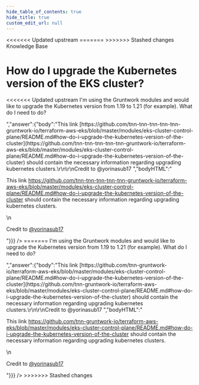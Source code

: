 ```yaml
---
hide_table_of_contents: true
hide_title: true
custom_edit_url: null
---
```



<head>
<<<<<<< Updated upstream
  <link rel="canonical" href="https://github.com/tnn-tnn-tnn-tnn-tnn-gruntwork-io/knowledge-base/discussions/143" />
=======
  <link rel="canonical" href="https://github.com/tnn-gruntwork-io/knowledge-base/discussions/143" />
>>>>>>> Stashed changes
</head>

<CenterLayout>
<span className="searchCategory">Knowledge Base</span>
<h1>How do I upgrade the Kubernetes version of the EKS cluster?</h1>
<<<<<<< Updated upstream
<GitHub discussion={{"id":"D_kwDOF8slf84AOhsr","number":143,"author":{"login":"rhoboat"},"title":"How do I upgrade the Kubernetes version of the EKS cluster?","body":"I'm using the Gruntwork modules and would like to upgrade the Kubernetes version from 1.19 to 1.21 (for example). What do I need to do?","bodyHTML":"<p dir=\"auto\">I'm using the Gruntwork modules and would like to upgrade the Kubernetes version from 1.19 to 1.21 (for example). What do I need to do?</p>","answer":{"body":"This link [https://github.com/tnn-tnn-tnn-tnn-tnn-gruntwork-io/terraform-aws-eks/blob/master/modules/eks-cluster-control-plane/README.md#how-do-i-upgrade-the-kubernetes-version-of-the-cluster](https://github.com/tnn-tnn-tnn-tnn-tnn-gruntwork-io/terraform-aws-eks/blob/master/modules/eks-cluster-control-plane/README.md#how-do-i-upgrade-the-kubernetes-version-of-the-cluster) should contain the necessary information regarding upgrading kubernetes clusters.\r\n\r\nCredit to @yorinasub17 ","bodyHTML":"<p dir=\"auto\">This link <a href=\"https://github.com/tnn-tnn-tnn-tnn-tnn-gruntwork-io/terraform-aws-eks/blob/master/modules/eks-cluster-control-plane/README.md#how-do-i-upgrade-the-kubernetes-version-of-the-cluster\">https://github.com/tnn-tnn-tnn-tnn-tnn-gruntwork-io/terraform-aws-eks/blob/master/modules/eks-cluster-control-plane/README.md#how-do-i-upgrade-the-kubernetes-version-of-the-cluster</a> should contain the necessary information regarding upgrading kubernetes clusters.</p>\n<p dir=\"auto\">Credit to <a class=\"user-mention notranslate\" data-hovercard-type=\"user\" data-hovercard-url=\"/users/yorinasub17/hovercard\" data-octo-click=\"hovercard-link-click\" data-octo-dimensions=\"link_type:self\" href=\"https://github.com/yorinasub17\">@yorinasub17</a></p>"}}} />
=======
<GitHub discussion={{"id":"D_kwDOF8slf84AOhsr","number":143,"author":{"login":"rhoboat"},"title":"How do I upgrade the Kubernetes version of the EKS cluster?","body":"I'm using the Gruntwork modules and would like to upgrade the Kubernetes version from 1.19 to 1.21 (for example). What do I need to do?","bodyHTML":"<p dir=\"auto\">I'm using the Gruntwork modules and would like to upgrade the Kubernetes version from 1.19 to 1.21 (for example). What do I need to do?</p>","answer":{"body":"This link [https://github.com/tnn-gruntwork-io/terraform-aws-eks/blob/master/modules/eks-cluster-control-plane/README.md#how-do-i-upgrade-the-kubernetes-version-of-the-cluster](https://github.com/tnn-gruntwork-io/terraform-aws-eks/blob/master/modules/eks-cluster-control-plane/README.md#how-do-i-upgrade-the-kubernetes-version-of-the-cluster) should contain the necessary information regarding upgrading kubernetes clusters.\r\n\r\nCredit to @yorinasub17 ","bodyHTML":"<p dir=\"auto\">This link <a href=\"https://github.com/tnn-gruntwork-io/terraform-aws-eks/blob/master/modules/eks-cluster-control-plane/README.md#how-do-i-upgrade-the-kubernetes-version-of-the-cluster\">https://github.com/tnn-gruntwork-io/terraform-aws-eks/blob/master/modules/eks-cluster-control-plane/README.md#how-do-i-upgrade-the-kubernetes-version-of-the-cluster</a> should contain the necessary information regarding upgrading kubernetes clusters.</p>\n<p dir=\"auto\">Credit to <a class=\"user-mention notranslate\" data-hovercard-type=\"user\" data-hovercard-url=\"/users/yorinasub17/hovercard\" data-octo-click=\"hovercard-link-click\" data-octo-dimensions=\"link_type:self\" href=\"https://github.com/yorinasub17\">@yorinasub17</a></p>"}}} />
>>>>>>> Stashed changes

</CenterLayout>
  

<!-- ##DOCS-SOURCER-START
{
  "sourcePlugin": "github-discussions",
  "hash": "c9b0094c62932d4ec0b8c44c05698325"
}
##DOCS-SOURCER-END -->
